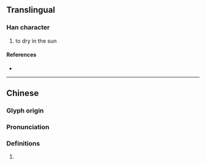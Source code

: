{{character info}}
==Translingual==

===Han character===
{{Han char|rn=86|rad=火|as=11|sn=15|four=|canj=QJSMF|ids=⿱彗火}}

# to dry in the sun

====References====
* {{Han ref|kx=0681.010|dkj=19353|dj=1092.180|hdz=32227.060|uh=71AD|ud=29101}}

----

==Chinese==
{{zh-forms}}

===Glyph origin===
{{Han etym}}

===Pronunciation===
{{zh-pron
|m=wèi
|c=wai6
|mc=y
|oc=y
|cat=
}}

===Definitions===
{{zh-hanzi}}

# {{rfdef|zh}}